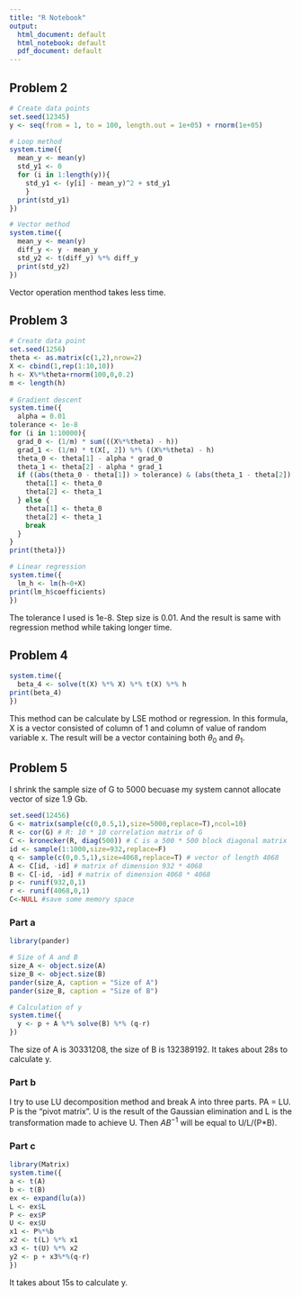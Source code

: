 ```yaml
---
title: "R Notebook"
output:
  html_document: default
  html_notebook: default
  pdf_document: default
---
```


## Problem 2

```r

# Create data points
set.seed(12345)
y <- seq(from = 1, to = 100, length.out = 1e+05) + rnorm(1e+05)

# Loop method
system.time({
  mean_y <- mean(y)
  std_y1 <- 0
  for (i in 1:length(y)){
    std_y1 <- (y[i] - mean_y)^2 + std_y1
    }
  print(std_y1)
})

# Vector method
system.time({
  mean_y <- mean(y)
  diff_y <- y - mean_y
  std_y2 <- t(diff_y) %*% diff_y
  print(std_y2)
})
```

Vector operation menthod takes less time.

## Problem 3

```r

# Create data point
set.seed(1256)
theta <- as.matrix(c(1,2),nrow=2)
X <- cbind(1,rep(1:10,10))
h <- X%*%theta+rnorm(100,0,0.2)
m <- length(h)
    
# Gradient descent
system.time({
  alpha = 0.01
tolerance <- 1e-8
for (i in 1:10000){
  grad_0 <- (1/m) * sum(((X%*%theta) - h))
  grad_1 <- (1/m) * t(X[, 2]) %*% ((X%*%theta) - h)
  theta_0 <- theta[1] - alpha * grad_0
  theta_1 <- theta[2] - alpha * grad_1
  if ((abs(theta_0 - theta[1]) > tolerance) & (abs(theta_1 - theta[2]) > tolerance)){
    theta[1] <- theta_0
    theta[2] <- theta_1
  } else {
    theta[1] <- theta_0
    theta[2] <- theta_1
    break
  }
}
print(theta)})

# Linear regression
system.time({
  lm_h <- lm(h~0+X)
print(lm_h$coefficients)
})
```
The tolerance I used is 1e-8. Step size is 0.01. And the result is same with regression method while taking longer time.

## Problem 4

```r
system.time({
  beta_4 <- solve(t(X) %*% X) %*% t(X) %*% h
print(beta_4) 
})
```

This method can be calculate by LSE mothod or regression. In this formula, X is a vector consisted of column of 1 and column of value of random variable x. The result will be a vector containing both $\theta_0$ and $\theta_1$.

## Problem 5

I shrink the sample size of G to 5000 becuase my system cannot allocate vector of size 1.9 Gb.
```r
set.seed(12456) 
G <- matrix(sample(c(0,0.5,1),size=5000,replace=T),ncol=10)
R <- cor(G) # R: 10 * 10 correlation matrix of G
C <- kronecker(R, diag(500)) # C is a 500 * 500 block diagonal matrix
id <- sample(1:1000,size=932,replace=F)
q <- sample(c(0,0.5,1),size=4068,replace=T) # vector of length 4068
A <- C[id, -id] # matrix of dimension 932 * 4068
B <- C[-id, -id] # matrix of dimension 4068 * 4068
p <- runif(932,0,1)
r <- runif(4068,0,1)
C<-NULL #save some memory space
```

### Part a

```r
library(pander)

# Size of A and B
size_A <- object.size(A)
size_B <- object.size(B)
pander(size_A, caption = "Size of A")
pander(size_B, caption = "Size of B")

# Calculation of y
system.time({
  y <- p + A %*% solve(B) %*% (q-r)
})
```

The size of A is 30331208, the size of B is 132389192. It takes about 28s to calculate y.

### Part b

I try to use LU decomposition method and break A into three parts. PA = LU. P is the "pivot matrix". U is the result of the Gaussian elimination and L is the transformation made to achieve U. Then $AB^{-1}$ will be equal to U/L/(P*B). 

### Part c

```r
library(Matrix)
system.time({
a <- t(A)
b <- t(B)
ex <- expand(lu(a))
L <- ex$L
P <- ex$P
U <- ex$U
x1 <- P%*%b
x2 <- t(L) %*% x1
x3 <- t(U) %*% x2
y2 <- p + x3%*%(q-r)
})
```
It takes about 15s to calculate y.

```r
```


















